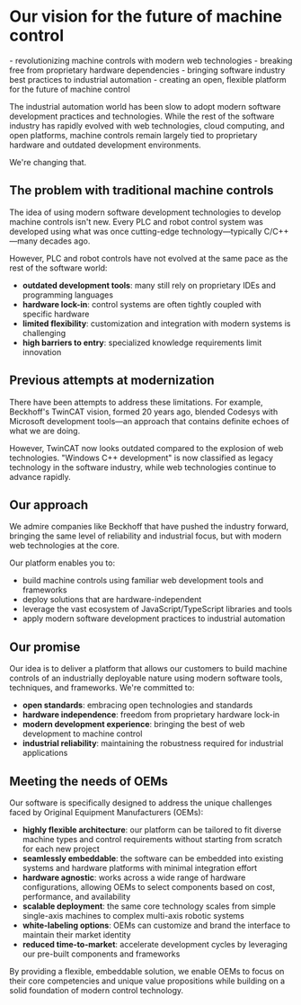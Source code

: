 
# Our vision for the future of machine control

<Tldr>
  - revolutionizing machine controls with modern web technologies
  - breaking free from proprietary hardware dependencies
  - bringing software industry best practices to industrial automation
  - creating an open, flexible platform for the future of machine control
</Tldr>

The industrial automation world has been slow to adopt modern software development practices and technologies. While the rest of the software industry has rapidly evolved with web technologies, cloud computing, and open platforms, machine controls remain largely tied to proprietary hardware and outdated development environments.

We're changing that.

## The problem with traditional machine controls

The idea of using modern software development technologies to develop machine controls isn't new. Every PLC and robot control system was developed using what was once cutting-edge technology—typically C/C++—many decades ago.

However, PLC and robot controls have not evolved at the same pace as the rest of the software world:

- **outdated development tools**: many still rely on proprietary IDEs and programming languages
- **hardware lock-in**: control systems are often tightly coupled with specific hardware
- **limited flexibility**: customization and integration with modern systems is challenging
- **high barriers to entry**: specialized knowledge requirements limit innovation

## Previous attempts at modernization

There have been attempts to address these limitations. For example, Beckhoff's TwinCAT vision, formed 20 years ago, blended Codesys with Microsoft development tools—an approach that contains definite echoes of what we are doing.

However, TwinCAT now looks outdated compared to the explosion of web technologies. "Windows C++ development" is now classified as legacy technology in the software industry, while web technologies continue to advance rapidly.

## Our approach

We admire companies like Beckhoff that have pushed the industry forward, bringing the same level of reliability and industrial focus, but with modern web technologies at the core.

Our platform enables you to:

- build machine controls using familiar web development tools and frameworks
- deploy solutions that are hardware-independent
- leverage the vast ecosystem of JavaScript/TypeScript libraries and tools
- apply modern software development practices to industrial automation

## Our promise

Our idea is to deliver a platform that allows our customers to build machine controls of an industrially deployable nature using modern software tools, techniques, and frameworks. We're committed to:

- **open standards**: embracing open technologies and standards
- **hardware independence**: freedom from proprietary hardware lock-in
- **modern development experience**: bringing the best of web development to machine control
- **industrial reliability**: maintaining the robustness required for industrial applications

<Divider />

## Meeting the needs of OEMs

Our software is specifically designed to address the unique challenges faced by Original Equipment Manufacturers (OEMs):

- **highly flexible architecture**: our platform can be tailored to fit diverse machine types and control requirements without starting from scratch for each new project
- **seamlessly embeddable**: the software can be embedded into existing systems and hardware platforms with minimal integration effort
- **hardware agnostic**: works across a wide range of hardware configurations, allowing OEMs to select components based on cost, performance, and availability
- **scalable deployment**: the same core technology scales from simple single-axis machines to complex multi-axis robotic systems
- **white-labeling options**: OEMs can customize and brand the interface to maintain their market identity
- **reduced time-to-market**: accelerate development cycles by leveraging our pre-built components and frameworks

By providing a flexible, embeddable solution, we enable OEMs to focus on their core competencies and unique value propositions while building on a solid foundation of modern control technology.
